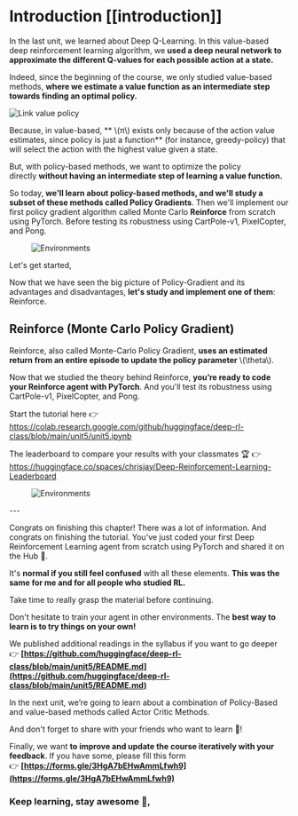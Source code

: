 # Introduction [[introduction]]

In the last unit, we learned about Deep Q-Learning. In this value-based deep reinforcement learning algorithm, we **used a deep neural network to approximate the different Q-values for each possible action at a state.**

Indeed, since the beginning of the course, we only studied value-based methods, **where we estimate a value function as an intermediate step towards finding an optimal policy.**

<img src="https://huggingface.co/datasets/huggingface-deep-rl-course/course-images/resolve/main/en/unit3/link-value-policy.jpg" alt="Link value policy" />

Because, in value-based, ** \\(π\\) exists only because of the action value estimates, since policy is just a function** (for instance, greedy-policy) that will select the action with the highest value given a state.

But, with policy-based methods, we want to optimize the policy directly **without having an intermediate step of learning a value function.**

So today, **we'll learn about policy-based methods, and we'll study a subset of these methods called Policy Gradients**. Then we'll implement our first policy gradient algorithm called Monte Carlo **Reinforce** from scratch using PyTorch. Before testing its robustness using CartPole-v1, PixelCopter, and Pong.

<figure class="image table text-center m-0 w-full">
  <img src="https://huggingface.co/datasets/huggingface-deep-rl-course/course-images/resolve/main/en/unit6/envs.gif" alt="Environments"/>
</figure>

Let's get started,







Now that we have seen the big picture of Policy-Gradient and its advantages and disadvantages, **let's study and implement one of them**: Reinforce.

## Reinforce (Monte Carlo Policy Gradient)

Reinforce, also called Monte-Carlo Policy Gradient, **uses an estimated return from an entire episode to update the policy parameter** \\(\theta\\).


Now that we studied the theory behind Reinforce, **you’re ready to code your Reinforce agent with PyTorch**. And you'll test its robustness using CartPole-v1, PixelCopter, and Pong.

Start the tutorial here 👉 https://colab.research.google.com/github/huggingface/deep-rl-class/blob/main/unit5/unit5.ipynb

The leaderboard to compare your results with your classmates 🏆 👉 https://huggingface.co/spaces/chrisjay/Deep-Reinforcement-Learning-Leaderboard

<figure class="image table text-center m-0 w-full">
  <img src="https://huggingface.co/datasets/huggingface-deep-rl-course/course-images/resolve/main/en/unit6/envs.gif" alt="Environments"/>
</figure>
---

Congrats on finishing this chapter! There was a lot of information. And congrats on finishing the tutorial. You’ve just coded your first Deep Reinforcement Learning agent from scratch using PyTorch and shared it on the Hub 🥳.

It's **normal if you still feel confused** with all these elements. **This was the same for me and for all people who studied RL.**

Take time to really grasp the material before continuing.

Don't hesitate to train your agent in other environments. The **best way to learn is to try things on your own!**

We published additional readings in the syllabus if you want to go deeper 👉 **[https://github.com/huggingface/deep-rl-class/blob/main/unit5/README.md](https://github.com/huggingface/deep-rl-class/blob/main/unit5/README.md)**

In the next unit, we’re going to learn about a combination of Policy-Based and value-based methods called Actor Critic Methods.

And don't forget to share with your friends who want to learn 🤗!

Finally, we want **to improve and update the course iteratively with your feedback**. If you have some, please fill this form 👉 **[https://forms.gle/3HgA7bEHwAmmLfwh9](https://forms.gle/3HgA7bEHwAmmLfwh9)**

### **Keep learning, stay awesome 🤗,**
